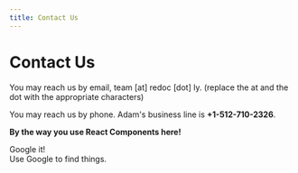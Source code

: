 ```yaml
---
title: Contact Us
---
```



# Contact Us

You may reach us by email, team [at] redoc [dot] ly. (replace the at and the dot with the appropriate characters)

You may reach us by phone.  Adam's business line is **+1-512-710-2326**.

**By the way you use React Components here!**

<Flex justifyContent="space-between">
  <WideTile to="https://google.com" title="Can't find your answer?">
    Google it! <br/>
    Use Google to find things.
  </WideTile>
</Flex>
